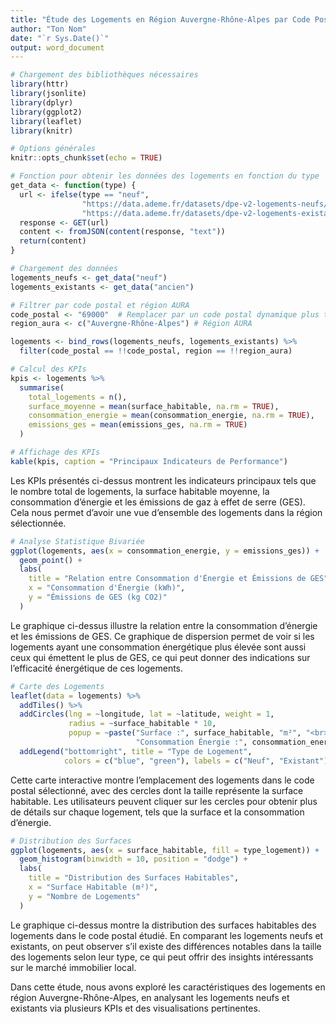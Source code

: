 ---
title: "Étude des Logements en Région Auvergne-Rhône-Alpes par Code Postal"
author: "Ton Nom"
date: "`r Sys.Date()`"
output: word_document
---

```{r setup, include=FALSE}
# Chargement des bibliothèques nécessaires
library(httr)
library(jsonlite)
library(dplyr)
library(ggplot2)
library(leaflet)
library(knitr)

# Options générales
knitr::opts_chunk$set(echo = TRUE)
```

```{r}
# Fonction pour obtenir les données des logements en fonction du type
get_data <- function(type) {
  url <- ifelse(type == "neuf",
                "https://data.ademe.fr/datasets/dpe-v2-logements-neufs/api-doc",
                "https://data.ademe.fr/datasets/dpe-v2-logements-existants/api-doc")
  response <- GET(url)
  content <- fromJSON(content(response, "text"))
  return(content)
}

# Chargement des données
logements_neufs <- get_data("neuf")
logements_existants <- get_data("ancien")

# Filtrer par code postal et région AURA
code_postal <- "69000"  # Remplacer par un code postal dynamique plus tard
region_aura <- c("Auvergne-Rhône-Alpes") # Région AURA

logements <- bind_rows(logements_neufs, logements_existants) %>%
  filter(code_postal == !!code_postal, region == !!region_aura)
```

```{r}
# Calcul des KPIs
kpis <- logements %>%
  summarise(
    total_logements = n(),
    surface_moyenne = mean(surface_habitable, na.rm = TRUE),
    consommation_energie = mean(consommation_energie, na.rm = TRUE),
    emissions_ges = mean(emissions_ges, na.rm = TRUE)
  )

# Affichage des KPIs
kable(kpis, caption = "Principaux Indicateurs de Performance")
```

Les KPIs présentés ci-dessus montrent les indicateurs principaux tels que le nombre total de logements, la surface habitable moyenne, la consommation d'énergie et les émissions de gaz à effet de serre (GES). Cela nous permet d'avoir une vue d'ensemble des logements dans la région sélectionnée.

```{r}
# Analyse Statistique Bivariée
ggplot(logements, aes(x = consommation_energie, y = emissions_ges)) +
  geom_point() +
  labs(
    title = "Relation entre Consommation d'Énergie et Émissions de GES",
    x = "Consommation d'Énergie (kWh)",
    y = "Émissions de GES (kg CO2)"
  )

```
Le graphique ci-dessus illustre la relation entre la consommation d'énergie et les émissions de GES. Ce graphique de dispersion permet de voir si les logements ayant une consommation énergétique plus élevée sont aussi ceux qui émettent le plus de GES, ce qui peut donner des indications sur l'efficacité énergétique de ces logements.
```{r}
# Carte des Logements
leaflet(data = logements) %>%
  addTiles() %>%
  addCircles(lng = ~longitude, lat = ~latitude, weight = 1,
             radius = ~surface_habitable * 10,
             popup = ~paste("Surface :", surface_habitable, "m²", "<br>",
                            "Consommation Énergie :", consommation_energie)) %>%
  addLegend("bottomright", title = "Type de Logement",
            colors = c("blue", "green"), labels = c("Neuf", "Existant"))
```
Cette carte interactive montre l'emplacement des logements dans le code postal sélectionné, avec des cercles dont la taille représente la surface habitable. Les utilisateurs peuvent cliquer sur les cercles pour obtenir plus de détails sur chaque logement, tels que la surface et la consommation d'énergie.
```{r}
# Distribution des Surfaces
ggplot(logements, aes(x = surface_habitable, fill = type_logement)) +
  geom_histogram(binwidth = 10, position = "dodge") +
  labs(
    title = "Distribution des Surfaces Habitables",
    x = "Surface Habitable (m²)",
    y = "Nombre de Logements"
  )
```
Le graphique ci-dessus montre la distribution des surfaces habitables des logements dans le code postal étudié. En comparant les logements neufs et existants, on peut observer s'il existe des différences notables dans la taille des logements selon leur type, ce qui peut offrir des insights intéressants sur le marché immobilier local.

Dans cette étude, nous avons exploré les caractéristiques des logements en région Auvergne-Rhône-Alpes, en analysant les logements neufs et existants via plusieurs KPIs et des visualisations pertinentes.



















